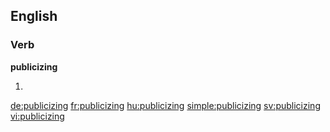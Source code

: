 ==English==

===Verb===
'''publicizing'''

# {{present participle of|publicize}}

[[de:publicizing]]
[[fr:publicizing]]
[[hu:publicizing]]
[[simple:publicizing]]
[[sv:publicizing]]
[[vi:publicizing]]